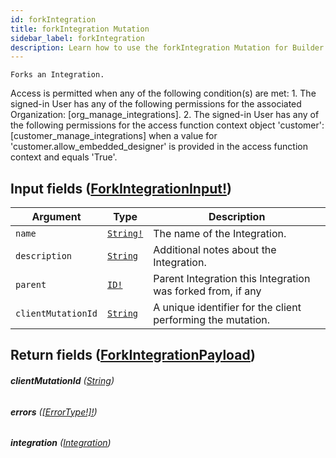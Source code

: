 ```yaml
---
id: forkIntegration
title: forkIntegration Mutation
sidebar_label: forkIntegration
description: Learn how to use the forkIntegration Mutation for Builder's API.
---
```


    Forks an Integration.

Access is permitted when any of the following condition(s) are met: 1. The signed-in User has any of the following permissions for the associated Organization: [org_manage_integrations]. 2. The signed-in User has any of the following permissions for the access function context object 'customer': [customer_manage_integrations] when a value for 'customer.allow_embedded_designer' is provided in the access function context and equals 'True'.

## Input fields ([ForkIntegrationInput!](/docs/composer/builder/api/schema/input_object/ForkIntegrationInput.mdx))

| Argument           | Type                                      | Description                                                 |
| ------------------ | ----------------------------------------- | ----------------------------------------------------------- |
| `name`             | [`String!`](/docs/composer/builder/api/schema/scalar/String.mdx) | The name of the Integration.                                |
| `description`      | [`String`](/docs/composer/builder/api/schema/scalar/String.mdx)  | Additional notes about the Integration.                     |
| `parent`           | [`ID!`](/docs/composer/builder/api/schema/scalar/ID.mdx)         | Parent Integration this Integration was forked from, if any |
| `clientMutationId` | [`String`](/docs/composer/builder/api/schema/scalar/String.mdx)  | A unique identifier for the client performing the mutation. |

## Return fields ([ForkIntegrationPayload](/docs/composer/builder/api/schema/object/ForkIntegrationPayload.mdx))

###### <b>clientMutationId</b> ([String](/docs/composer/builder/api/schema/scalar/String.mdx))

###### <b>errors</b> ([[ErrorType!]!](/docs/composer/builder/api/schema/object/ErrorType.mdx))

###### <b>integration</b> ([Integration](/docs/composer/builder/api/schema/object/Integration.mdx))
